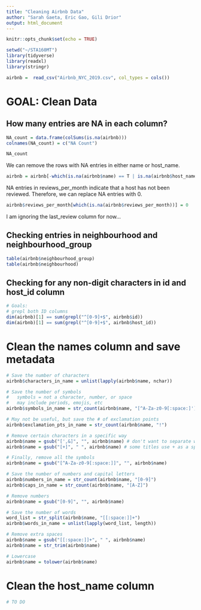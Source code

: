 ```yaml
---
title: "Cleaning Airbnb Data"
author: "Sarah Gaeta, Eric Gao, Gili Drior"
output: html_document
---
```


```r
knitr::opts_chunk$set(echo = TRUE)
```

```r
setwd("~/STA160MT")
library(tidyverse)
library(readxl)
library(stringr)
```

```r
airbnb =  read_csv("Airbnb_NYC_2019.csv", col_types = cols())
```


# GOAL: Clean Data

## How many entries are NA in each column?
```r
NA_count = data.frame(colSums(is.na(airbnb)))
colnames(NA_count) = c("NA Count")

NA_count
```

We can remove the rows with NA entries in either name or host_name.
```r
airbnb = airbnb[-which(is.na(airbnb$name) == T | is.na(airbnb$host_name == T)),]
```


NA entries in reviews_per_month indicate that a host has not been reviewed. Therefore, we can replace NA entries with 0. 
```r
airbnb$reviews_per_month[which(is.na(airbnb$reviews_per_month))] = 0
```

I am ignoring the last_review column for now... 

## Checking entries in neighbourhood and neighbourhood_group
```r
table(airbnb$neighbourhood_group)
table(airbnb$neighbourhood)
```

## Checking for any non-digit characters in id and host_id column
```r
# Goals:
# grepl both ID columns
dim(airbnb)[1] == sum(grepl("^[0-9]+$", airbnb$id))
dim(airbnb)[1] == sum(grepl("^[0-9]+$", airbnb$host_id))
```

# Clean the names column and save metadata
```r
# Save the number of characters
airbnb$characters_in_name = unlist(lapply(airbnb$name, nchar))

# Save the number of symbols 
#   symbols = not a character, number, or space
#   may include periods, emojis, etc
airbnb$symbols_in_name = str_count(airbnb$name, "[^A-Za-z0-9[:space:]']")

# May not be useful, but save the # of exclamation points
airbnb$exclamation_pts_in_name = str_count(airbnb$name, "!")

# Remove certain characters in a specific way
airbnb$name = gsub("[',&]", "", airbnb$name) # don't want to separate words or numbers by apostrophe, comma or &
airbnb$name = gsub("[+]", " ", airbnb$name) # some titles use + as a space 

# Finally, remove all the symbols
airbnb$name = gsub("[^A-Za-z0-9[:space:]]", "", airbnb$name)

# Save the number of numbers and capital letters
airbnb$numbers_in_name = str_count(airbnb$name, "[0-9]")
airbnb$caps_in_name = str_count(airbnb$name, "[A-Z]")

# Remove numbers
airbnb$name = gsub("[0-9]", "", airbnb$name)

# Save the number of words
word_list = str_split(airbnb$name, "[[:space:]]+")
airbnb$words_in_name = unlist(lapply(word_list, length))

# Remove extra spaces
airbnb$name = gsub("[[:space:]]+", " ", airbnb$name)
airbnb$name = str_trim(airbnb$name)

# Lowercase
airbnb$name = tolower(airbnb$name)
```

# Clean the host_name column
```r
# TO DO
```
